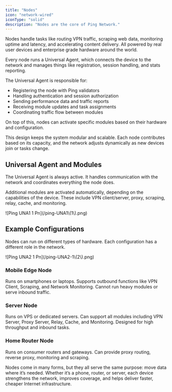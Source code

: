 ```yaml
---
title: "Nodes"
icon: "network-wired"
iconType: "solid"
description: "Nodes are the core of Ping Network."
---
```


Nodes handle tasks like routing VPN traffic, scraping web data, monitoring uptime and latency, and accelerating content delivery. All powered by real user devices and enterprise grade hardware around the world.

Every node runs a Universal Agent, which connects the device to the network and manages things like registration, session handling, and stats reporting.

The Universal Agent is responsible for:

- Registering the node with Ping validators
- Handling authentication and session authorization
- Sending performance data and traffic reports
- Receiving module updates and task assignments
- Coordinating traffic flow between modules

On top of this, nodes can activate specific modules based on their hardware and configuration.

This design keeps the system modular and scalable. Each node contributes based on its capacity, and the network adjusts dynamically as new devices join or tasks change.

## **Universal Agent and Modules**

The Universal Agent is always active. It handles communication with the network and coordinates everything the node does.

Additional modules are activated automatically, depending on the capabilities of the device. These include VPN client/server, proxy, scraping, relay, cache, and monitoring.

<Frame>
  ![Ping UNA1 1 Pn](/ping-UNA1\(1\).png)
</Frame>

## **Example Configurations**

Nodes can run on different types of hardware. Each configuration has a different role in the network.

<Frame>
  ![Ping UNA2 1 Pn](/ping-UNA2-1\(2\).png)
</Frame>

### **Mobile Edge Node**

Runs on smartphones or laptops. Supports outbound functions like VPN Client, Scraping, and Network Monitoring. Cannot run heavy modules or serve inbound traffic.

### **Server Node**

Runs on VPS or dedicated servers. Can support all modules including VPN Server, Proxy Server, Relay, Cache, and Monitoring. Designed for high throughput and inbound tasks.

### **Home Router Node**

Runs on consumer routers and gateways. Can provide proxy routing, reverse proxy, monitoring and scraping.

Nodes come in many forms, but they all serve the same purpose: move data where it’s needed. Whether it’s a phone, router, or server, each device strengthens the network, improves coverage, and helps deliver faster, cheaper Internet infrastructure.